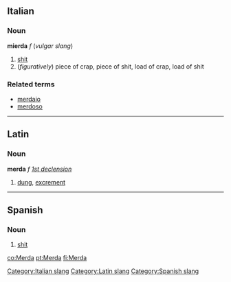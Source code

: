 ==Italian==
===Noun===
'''mierda''' ''f'' (''vulgar slang'')
[[Category:Italian slang]]
# [[shit]]
# (''figuratively'') piece of crap, piece of shit, load of crap, load of shit

===Related terms===
*[[merdaio]]
*[[merdoso]]

----
==Latin==
[[Category:Latin slang]]
===Noun===
'''merda''' ''f'' ''[[Wiktionary Appendix:Latin first declension|1st declension]]''

#[[dung]], [[excrement]]

----
==Spanish==
===Noun===
# [[shit]]
[[Category:Spanish slang]]

[[co:Merda]]
[[pt:Merda]]
[[fi:Merda]]